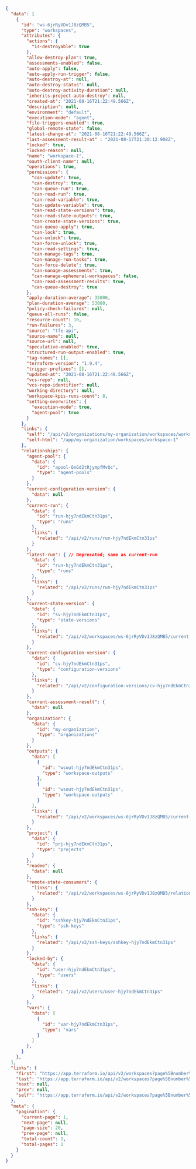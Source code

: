 ```json
{
  "data": [
    {
      "id": "ws-6jrRyVDv1J8zQMB5",
      "type": "workspaces",
      "attributes": {
        "actions": {
          "is-destroyable": true
        },
        "allow-destroy-plan": true,
        "assessments-enabled": false,
        "auto-apply": false,
        "auto-apply-run-trigger": false,
        "auto-destroy-at": null,
        "auto-destroy-status": null,
        "auto-destroy-activity-duration": null,
        "inherits-project-auto-destroy": null,
        "created-at": "2021-08-16T21:22:49.566Z",
        "description": null,
        "environment": "default",
        "execution-mode": "agent",
        "file-triggers-enabled": true,
        "global-remote-state": false,
        "latest-change-at": "2021-08-16T21:22:49.566Z",
        "last-assessment-result-at" : "2021-08-17T21:20:12.908Z",
        "locked": true,
        "locked-reason": null,
        "name": "workspace-1",
        "oauth-client-name": null,
        "operations": true,
        "permissions": {
          "can-update": true,
          "can-destroy": true,
          "can-queue-run": true,
          "can-read-run": true,
          "can-read-variable": true,
          "can-update-variable": true,
          "can-read-state-versions": true,
          "can-read-state-outputs": true,
          "can-create-state-versions": true,
          "can-queue-apply": true,
          "can-lock": true,
          "can-unlock": true,
          "can-force-unlock": true,
          "can-read-settings": true,
          "can-manage-tags": true,
          "can-manage-run-tasks": true,
          "can-force-delete": true,
          "can-manage-assessments": true,
          "can-manage-ephemeral-workspaces": false,
          "can-read-assessment-results": true,
          "can-queue-destroy": true
        },
        "apply-duration-average": 35000,
        "plan-duration-average": 53000,
        "policy-check-failures": null,
        "queue-all-runs": false,
        "resource-count": 10,
        "run-failures": 3,
        "source": "tfe-api",
        "source-name": null,
        "source-url": null,
        "speculative-enabled": true,
        "structured-run-output-enabled": true,
        "tag-names": [],
        "terraform-version": "1.9.4",
        "trigger-prefixes": [],
        "updated-at": "2021-08-16T21:22:49.566Z",
        "vcs-repo": null,
        "vcs-repo-identifier": null,
        "working-directory": null,
        "workspace-kpis-runs-count": 8,
        "setting-overwrites": {
          "execution-mode": true,
          "agent-pool": true
        }
      },
      "links": {
        "self": "/api/v2/organizations/my-organization/workspaces/workspace-1",
        "self-html": "/app/my-organization/workspaces/workspace-1"
      },
      "relationships": {
        "agent-pool": {
          "data": {
            "id": "apool-QxGd2tRjympfMvQc",
            "type": "agent-pools"
          }
        },
        "current-configuration-version": {
          "data": null
        },
        "current-run": {
          "data": {
            "id": "run-hjy7ndEkmCtn31ps",
            "type": "runs"
          },
          "links": {
            "related": "/api/v2/runs/run-hjy7ndEkmCtn31ps"
          }
        },
        "latest-run": { // Deprecated; same as current-run
          "data": {
            "id": "run-hjy7ndEkmCtn31ps",
            "type": "runs"
          },
          "links": {
            "related": "/api/v2/runs/run-hjy7ndEkmCtn31ps"
          }
        },
        "current-state-version": {
          "data": {
            "id": "sv-hjy7ndEkmCtn31ps",
            "type": "state-versions"
          },
          "links": {
            "related": "/api/v2/workspaces/ws-6jrRyVDv1J8zQMB5/current-state-version"
          }
        },
        "current-configuration-version": {
          "data": {
            "id": "cv-hjy7ndEkmCtn31ps",
            "type": "configuration-versions"
          },
          "links": {
            "related": "/api/v2/configuration-versions/cv-hjy7ndEkmCtn31ps"
          }
        },
        "current-assessment-result": {
          "data": null
        },
        "organization": {
          "data": {
            "id": "my-organization",
            "type": "organizations"
          }
        },
        "outputs": {
          "data": [
            {
              "id": "wsout-hjy7ndEkmCtn31ps",
              "type": "workspace-outputs"
            },
            {
              "id": "wsout-hjy7ndEkmCtn31ps",
              "type": "workspace-outputs"
            }
          ],
          "links": {
            "related": "/api/v2/workspaces/ws-6jrRyVDv1J8zQMB5/current-state-version-outputs"
          }
        },
        "project": {
          "data": {
            "id": "prj-hjy7ndEkmCtn31ps",
            "type": "projects"
          }
        },
        "readme": {
          "data": null
        },
        "remote-state-consumers": {
          "links": {
            "related": "/api/v2/workspaces/ws-6jrRyVDv1J8zQMB5/relationships/remote-state-consumers"
          }
        },
        "ssh-key": {
          "data": {
            "id": "sshkey-hjy7ndEkmCtn31ps",
            "type": "ssh-keys"
          },
          "links": {
            "related": "/api/v2/ssh-keys/sshkey-hjy7ndEkmCtn31ps"
          }
        },
        "locked-by": {
          "data": {
            "id": "user-hjy7ndEkmCtn31ps",
            "type": "users"
          },
          "links": {
            "related": "/api/v2/users/user-hjy7ndEkmCtn31ps"
          }
        },
        "vars": {
          "data": [
            {
              "id": "var-hjy7ndEkmCtn31ps",
              "type": "vars"
            }
          ]
        },
      }
    },
  ],
  "links": {
    "first": "https://app.terraform.io/api/v2/workspaces?page%5Bnumber%5D=1&page%5Bsize%5D=20",
    "last": "https://app.terraform.io/api/v2/workspaces?page%5Bnumber%5D=1&page%5Bsize%5D=20",
    "next": null,
    "prev": null,
    "self": "https://app.terraform.io/api/v2/workspaces?page%5Bnumber%5D=1&page%5Bsize%5D=20"
  },
  "meta": {
    "pagination": {
      "current-page": 1,
      "next-page": null,
      "page-size": 20,
      "prev-page": null,
      "total-count": 1,
      "total-pages": 1
    }
  }
}
```
